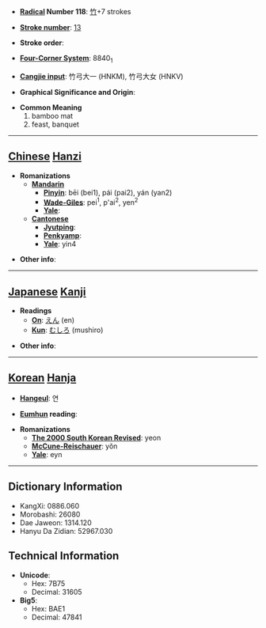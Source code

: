 * '''[[Wiktionary:Chinese radical index| Radical]] Number 118''': [[Wiktionary:Chinese radical index 竹|竹]]+7 strokes

* '''[[Wiktionary:Chinese total strokes index|Stroke number]]''': [[Wiktionary:Chinese total strokes index 13|13]]

* '''Stroke order''': 

* '''[[Wiktionary:Chinese four corner index|Four-Corner System]]''': 8840<sub>1</sub>

* '''[[Wiktionary:Chinese Cangjie index|Cangjie input]]''': 竹弓大一 (HNKM), 竹弓大女 (HNKV)

* '''Graphical Significance and Origin''': 

* '''Common Meaning'''
*#bamboo mat
*# feast, banquet


----

== [[Chinese]] [[Hanzi]] ==

* '''Romanizations'''
** '''[[Mandarin]]'''
*** '''[[Pinyin]]''': bēi (bei1), pái (pai2), yán (yan2)
*** '''[[Wade-Giles]]''': pei<sup>1</sup>, p'ai<sup>2</sup>, yen<sup>2</sup>
*** '''[[Yale]]''': 
** '''[[Cantonese]]'''
*** '''[[Jyutping]]''':
*** '''[[Penkyamp]]''': 
*** '''[[Yale]]''': yin4

* '''Other info''': 

----

== [[Japanese]] [[Kanji]] ==

* '''Readings'''
** '''[[On]]''': [[えん]] (en)
** '''[[Kun]]''': [[むしろ]] (mushiro)

* '''Other info''':  

----

== [[Korean]] [[Hanja]] ==

* '''[[Hangeul]]''': 연

* '''[[Eumhun]] reading''': 

* '''Romanizations'''
** '''[[The 2000 South Korean Revised Romanization|The 2000 South Korean Revised]]''': yeon
** '''[[McCune-Reischauer]]''': yŏn
** '''[[Yale]]''': eyn

----

== Dictionary Information ==

* KangXi: 0886.060
* Morobashi: 26080
* Dae Jaweon: 1314.120
* Hanyu Da Zidian: 52967.030

== Technical Information ==

* '''Unicode''':
** Hex: 7B75
** Decimal: 31605
* '''Big5''':
** Hex: BAE1
** Decimal: 47841